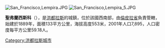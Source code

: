 [[Image:San_Francisco,Lempira.JPG|right]]
[[Image:San_Francisco,Lempira_5.JPG|thumb]]

'''聖弗蘭西斯科'''（{{lang-es|San Francisco}}），是[[洪都拉斯|洪都拉斯]]的城鎮，位於該國西南部，由[[倫皮拉省|倫皮拉省]]負責管轄，始建於1889年，面積133平方公里，海拔高度553米，2001年人口7,895，人口密度每平方公里59.18人。

{{coord|14|7|N|88|22|W|source:itwiki_region:HN|display=title}}

{{Honduras-geo-stub}}
[[Category:洪都拉斯城市|Category:洪都拉斯城市]]